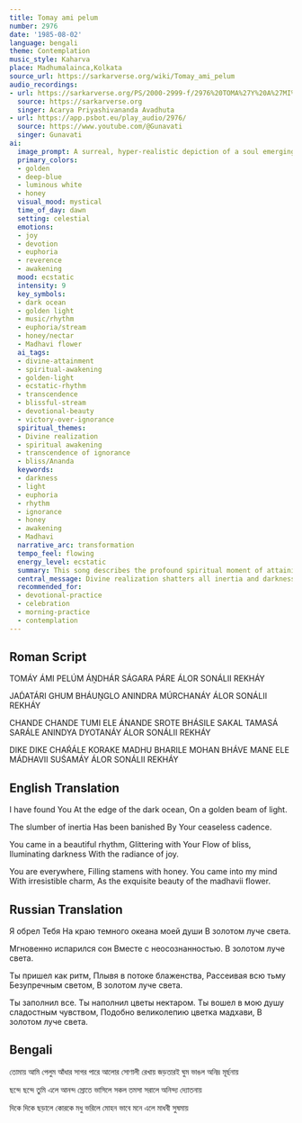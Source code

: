 ```yaml
---
title: Tomay ami pelum
number: 2976
date: '1985-08-02'
language: bengali
theme: Contemplation
music_style: Kaharva
place: Madhumalainca,Kolkata
source_url: https://sarkarverse.org/wiki/Tomay_ami_pelum
audio_recordings:
- url: https://sarkarverse.org/PS/2000-2999-f/2976%20TOMA%27Y%20A%27MI%20PELU%27M2.mp3
  source: https://sarkarverse.org
  singer: Acarya Priyashivananda Avadhuta
- url: https://app.psbot.eu/play_audio/2976/
  source: https://www.youtube.com/@Gunavati
  singer: Gunavati
ai:
  image_prompt: A surreal, hyper-realistic depiction of a soul emerging from a vast, deep-blue/black ocean, symbolizing the darkness of ignorance. A radiant, liquid-gold streak of light cuts horizontally across the scene, symbolizing the Divine arrival and spiritual attainment. The golden light coalesces into rhythmic, flowing energy. In the foreground, a fully blossomed, luminous Madhavi flower, humming with 'sleepless' golden energy, represents the awakened mind and the sweet beauty of divine love.
  primary_colors:
  - golden
  - deep-blue
  - luminous white
  - honey
  visual_mood: mystical
  time_of_day: dawn
  setting: celestial
  emotions:
  - joy
  - devotion
  - euphoria
  - reverence
  - awakening
  mood: ecstatic
  intensity: 9
  key_symbols:
  - dark ocean
  - golden light
  - music/rhythm
  - euphoria/stream
  - honey/nectar
  - Madhavi flower
  ai_tags:
  - divine-attainment
  - spiritual-awakening
  - golden-light
  - ecstatic-rhythm
  - transcendence
  - blissful-stream
  - devotional-beauty
  - victory-over-ignorance
  spiritual_themes:
  - Divine realization
  - spiritual awakening
  - transcendence of ignorance
  - bliss/Ananda
  keywords:
  - darkness
  - light
  - euphoria
  - rhythm
  - ignorance
  - honey
  - awakening
  - Madhavi
  narrative_arc: transformation
  tempo_feel: flowing
  energy_level: ecstatic
  summary: This song describes the profound spiritual moment of attaining the Divine, crossing the 'dark ocean' of worldliness and ignorance. The arrival of the Beloved is marked by an immediate breaking of inertial slumber and the removal of all gloom, bringing a flood of rhythmic euphoria and light. The experience fills the heart with intoxicating sweetness, comparable to the enchanting beauty of the Madhavi flower.
  central_message: Divine realization shatters all inertia and darkness, flooding the consciousness with blissful, rhythmic light and the sublime beauty of spiritual love.
  recommended_for:
  - devotional-practice
  - celebration
  - morning-practice
  - contemplation
---
```


## Roman Script

TOMÁY ÁMI PELÚM
ÁṊDHÁR SÁGARA PÁRE
ÁLOR SONÁLII REKHÁY

JAD́ATÁRI GHUM BHÁUṊGLO
ANINDRA MÚRCHANÁY
ÁLOR SONÁLII REKHÁY

CHANDE CHANDE TUMI ELE
ÁNANDE SROTE BHÁSILE
SAKAL TAMASÁ SARÁLE
ANINDYA DYOTANÁY
ÁLOR SONÁLII REKHÁY

DIKE DIKE CHAŔÁLE
KORAKE MADHU BHARILE
MOHAN BHÁVE MANE ELE
MÁDHAVII SUŚAMÁY
ÁLOR SONÁLII REKHÁY

## English Translation

I have found You
At the edge of the dark ocean,
On a golden beam of light.

The slumber of inertia
Has been banished
By Your ceaseless cadence.

You came in a beautiful rhythm,
Glittering with Your
Flow of bliss,
Iluminating darkness
With the radiance of joy.

You are everywhere,
Filling stamens with honey.
You came into my mind
With irresistible charm,
As the exquisite beauty of the madhavii flower.

## Russian Translation

Я обрел Тебя
На краю темного океана моей души
В золотом луче света.

Мгновенно испарился сон
Вместе с неосознанностью.
В золотом луче света.

Ты пришел как ритм,
Плывя в потоке блаженства,
Рассеивая всю тьму
Безупречным светом,
В золотом луче света.

Ты заполнил все.
Ты наполнил цветы нектаром.
Ты вошел в мою душу сладостным чувством,
Подобно великолепию цветка мадхави,
В золотом луче света.

## Bengali

তোমায় আমি পেলুম
আঁধার সাগর পারে
আলোর সোণালী রেখায়
জড়তারই ঘুম ভাঙল
অনিদ্র মূর্ছনায়

ছন্দে ছন্দে তুমি এলে
আনন্দ স্রোতে ভাসিলে
সকল তমসা সরালে
অনিন্দ্য দ্যোতনায়

দিকে দিকে ছড়ালে
কোরকে মধু ভরিলে
মোহন ভাবে মনে এলে
মাধবী সুষমায়
